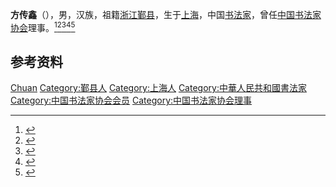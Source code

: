 '''方传鑫'''（{{bd|1948年||2017年|1月23日}}），男，汉族，祖籍[[浙江|浙江]][[鄞县|鄞县]]，生于[[上海|上海]]，中国[[书法家|书法家]]，曾任[[中国书法家协会|中国书法家协会]]理事。<ref>{{Cite book|title=中国当代文化艺术名人大辞典|author=刘波主编|publisher=国际文化出版公司|year=1993|isbn=9787800493898|location=北京|pages=}}</ref><ref>{{Cite book|title=中国当代艺术界名人录|author=中国名人研究院编; 异天, 戈德主编|publisher=社会科学文献出版社|year=1993|isbn=|location=北京|pages=}}</ref><ref>{{Cite book|title=中国当代书画家名人大辞典|author=郭翔主编|publisher=河南美术出版社|year=1993|isbn=|location=郑州|pages=}}</ref><ref>{{Cite book|title=中国当代书法家辞典|author=金通达主编|publisher=浙江人民出版社|year=2001|isbn=|location=杭州|pages=}}</ref><ref>{{Cite web|title=书法家方传鑫辞世，你的书架上或有他编辑的书法字帖|url=https://www.thepaper.cn/newsDetail_forward_1607678|accessdate=2020-11-15|work=澎湃新闻|archive-date=2018-01-13|archive-url=https://web.archive.org/web/20180113050939/https://www.thepaper.cn/newsDetail_forward_1607678|dead-url=no}}</ref>

== 参考资料 ==
{{reflist}}

{{中国人物小作品}}
{{中国书法家协会第二届理事会}}

{{Authority control}}
{{DEFAULTSORT:Fang方}}
[[Category:方姓|Chuan]]
[[Category:鄞县人|Category:鄞县人]]
[[Category:上海人|Category:上海人]]
[[Category:中華人民共和國書法家|Category:中華人民共和國書法家]]
[[Category:中国书法家协会会员|Category:中国书法家协会会员]]
[[Category:中国书法家协会理事|Category:中国书法家协会理事]]